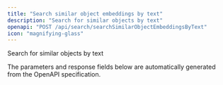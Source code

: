 ```yaml
---
title: "Search similar object embeddings by text"
description: "Search for similar objects by text"
openapi: "POST /api/search/searchSimilarObjectEmbeddingsByText"
icon: "magnifying-glass"
---
```


Search for similar objects by text

<Note>
The parameters and response fields below are automatically generated from the OpenAPI specification.
</Note>
